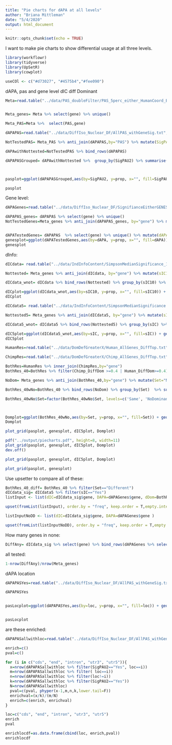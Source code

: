 ```yaml
---
title: "Pie charts for dAPA at all levels"
author: "Briana Mittleman"
date: "5/4/2020"
output: html_document
---
```


```r
knitr::opts_chunk$set(echo = TRUE)
```

I want to make pie charts to show differential usage at all three levels.  


```r
library(workflowr)
library(tidyverse)
library(UpSetR)
library(cowplot)
```

```r
useCOl <- c("#d73027", "#4575b4","#fee090")
```

dAPA, pas and gene level
dIC
diff Dominant  

```r
Meta=read.table("../data/PAS_doubleFilter/PAS_5perc_either_HumanCoord_BothUsage_meta_doubleFilter.txt", header = T, stringsAsFactors = F) 


Meta_genes= Meta %>% select(gene) %>% unique()

Meta_PAS=Meta %>%  select(PAS,gene)
```


```r
dAPAPAS=read.table("../data/DiffIso_Nuclear_DF/AllPAS_withGeneSig.txt", header = T, stringsAsFactors = F) %>% inner_join(Meta, by=c("chr","start", "end","gene")) %>% select(PAS,gene,SigPAU2 ) 

NotTestedPAS= Meta_PAS %>% anti_join(dAPAPAS,by="PAS") %>% mutate(SigPAU2="notTested")

dAPAwithNottested=NotTestedPAS %>% bind_rows(dAPAPAS)

dAPAPASGrouped= dAPAwithNottested %>%  group_by(SigPAU2) %>% summarise(n=n()) %>% mutate(genes=sum(n), prop=n/genes)



pasplot=ggplot(dAPAPASGrouped,aes(by=SigPAU2, y=prop, x="", fill=SigPAU2)) + geom_bar(stat="identity",width=1, color="white")+  coord_polar("y", start=0) +theme_void() + scale_fill_manual(values=useCOl, name="dAPA PAS") +labs(title="Site Level differences 5% FDR")

pasplot
```
Gene level:  

```r
dAPAGenes=read.table("../data/DiffIso_Nuclear_DF/SignifianceEitherGENES_Nuclear.txt", header = T, stringsAsFactors = F)

dAPAPAS_genes= dAPAPAS %>% select(gene) %>% unique()
NotTestedGenes=Meta_genes %>% anti_join(dAPAPAS_genes, by="gene") %>% mutate(dAPA="NotTested")


dAPATestedGenes= dAPAPAS  %>% select(gene) %>% unique() %>% mutate(dAPA=ifelse(gene %in% dAPAGenes$gene,"Yes", "No")) %>% bind_rows(NotTestedGenes)%>% group_by(dAPA) %>% summarise(n=n()) %>% mutate(genes=sum(n), prop=n/genes)
genesplot=ggplot(dAPATestedGenes,aes(by=dAPA, y=prop, x="", fill=dAPA)) + geom_bar(stat="identity",width=1, color="white")+  coord_polar("y", start=0) +theme_void() + scale_fill_manual(values=useCOl, name="dAPA Genes") +labs(title="Genes with site level differences 5% FDR")
genesplot
```

dInfo:  

```r
dICdata= read.table("../data/IndInfoContent/SimpsonMedianSignificance_10FDR.txt", header = T, stringsAsFactors = F)%>% select(sIC10,gene)

Nottested= Meta_genes %>% anti_join(dICdata, by="gene") %>% mutate(sIC10="notTested")

dICdata_wnot= dICdata %>% bind_rows(Nottested) %>% group_by(sIC10) %>% summarise(n=n()) %>% mutate(genes=sum(n), prop=n/genes)

dICplot=ggplot(dICdata_wnot,aes(by=sIC10, y=prop, x="", fill=sIC10)) + geom_bar(stat="identity",width=1, color="white")+  coord_polar("y", start=0) +theme_void() + scale_fill_manual(values=useCOl, name="dIC Genes") +labs(title="Differential Isoform Diversity \n 10% FDR")
dICplot
```
```r
dICdata5= read.table("../data/IndInfoContent/SimpsonMedianSignificance.txt", header = T, stringsAsFactors = F)%>% select(sIC,gene)

Nottested5= Meta_genes %>% anti_join(dICdata5, by="gene") %>% mutate(sIC="notTested")

dICdata5_wnot= dICdata5 %>% bind_rows(Nottested5) %>% group_by(sIC) %>% summarise(n=n()) %>% mutate(genes=sum(n), prop=n/genes)

dIC5plot=ggplot(dICdata5_wnot,aes(by=sIC, y=prop, x="", fill=sIC)) + geom_bar(stat="identity",width=1, color="white")+  coord_polar("y", start=0) +theme_void() + scale_fill_manual(values=useCOl, name="dIC Genes") +labs(title="Differential Isoform Diversity 5% FDR")
dIC5plot
```


```r
HumanRes=read.table("../data/DomDefGreaterX/Human_AllGenes_DiffTop.txt", col.names = c("Human_PAS", "gene","Human_DiffDom"),stringsAsFactors = F)

ChimpRes=read.table("../data/DomDefGreaterX/Chimp_AllGenes_DiffTop.txt", col.names = c("Chimp_PAS", "gene","Chimp_DiffDom"),stringsAsFactors = F)

BothRes=HumanRes %>% inner_join(ChimpRes,by="gene")
BothRes_40=BothRes %>% filter(Chimp_DiffDom >=0.4 | Human_DiffDom>=0.4) %>% mutate(Set= ifelse(Human_PAS==Chimp_PAS,"Same", "Different"),cut=40) %>% select(gene, Set)

NoDom= Meta_genes %>% anti_join(BothRes_40,by="gene") %>% mutate(Set="NoDominant")

BothRes_40wNo=BothRes_40 %>% bind_rows(NoDom) %>% group_by(Set)  %>% summarise(n=n()) %>% mutate(genes=sum(n), prop=n/genes)

BothRes_40wNo$Set=factor(BothRes_40wNo$Set, levels=c('Same', 'NoDominant', 'Different'))



Domplot=ggplot(BothRes_40wNo,aes(by=Set, y=prop, x="", fill=Set)) + geom_bar(stat="identity",width=1, color="white")+  coord_polar("y", start=0) +theme_void() + scale_fill_manual(values=useCOl, name="Genes with \nDominant PAS") +labs(title="Same and Different Dominant PAS")
Domplot
```


```r
plot_grid(pasplot, genesplot, dIC5plot, Domplot)
```

```r

pdf("../output/piecharts.pdf", height=8, width=11)
plot_grid(pasplot, genesplot, dIC5plot, Domplot)
dev.off()
```


```r
plot_grid(pasplot, genesplot, dIC5plot, Domplot)
```


```r

plot_grid(pasplot, genesplot)
```




Use upsetter to compare all of these:  

```r

BothRes_40_diff= BothRes_40 %>% filter(Set=="Different")
dICdata_sig= dICdata5 %>% filter(sIC=="Yes")
listInput <- list(dIC=dICdata_sig$gene, DAPA=dAPAGenes$gene, dDom=BothRes_40_diff$gene)

upset(fromList(listInput), order.by = "freq", keep.order = T,empty.intersections = "on")
```
```r

listInputNoDD <- list(dIC=dICdata_sig$gene, DAPA=dAPAGenes$gene )

upset(fromList(listInputNoDD), order.by = "freq", keep.order = T,empty.intersections = "on")
```




How many genes in none:  

```r
DiffAny= dICdata_sig %>% select(gene) %>% bind_rows(dAPAGenes %>% select(gene)) %>% bind_rows(BothRes_40_diff %>% select(gene)) %>% unique()


```


all tested:  

```r
1-nrow(DiffAny)/nrow(Meta_genes)
```


dAPA location  

```r
dAPAPASYes=read.table("../data/DiffIso_Nuclear_DF/AllPAS_withGeneSig.txt", header = T, stringsAsFactors = F) %>% inner_join(Meta, by=c("chr","start", "end","gene")) %>% filter(SigPAU2=="Yes") %>% select(PAS,loc )  %>% group_by(loc)  %>% summarise(n=n()) %>% mutate(PAS=sum(n), prop=n/PAS)

dAPAPASYes


pasLocplot=ggplot(dAPAPASYes,aes(by=loc, y=prop, x="", fill=loc)) + geom_bar(stat="identity",width=1, color="white")+  coord_polar("y", start=0) +theme_void() + scale_fill_brewer(palette="RdYlBu", name="dAPA PAS") +labs(title="Differential APA PAS 5% FDR")


pasLocplot
```


are these enriched:  

```r
dAPAPASallwithloc=read.table("../data/DiffIso_Nuclear_DF/AllPAS_withGeneSig.txt", header = T, stringsAsFactors = F) %>% inner_join(Meta, by=c("chr","start", "end","gene")) %>% select(SigPAU2, PAS, loc)
```

```r
enrich=c()
pval=c()

for (i in c("cds", "end", "intron", "utr3", "utr5")){
  x=nrow(dAPAPASallwithloc %>% filter(SigPAU2=="Yes", loc==i))
  m=nrow(dAPAPASallwithloc %>% filter( loc==i))
  n=nrow(dAPAPASallwithloc %>% filter(loc!=i))
  k=nrow(dAPAPASallwithloc %>% filter(SigPAU2=="Yes"))
  N=nrow(dAPAPASallwithloc)
  pval=c(pval, phyper(x-1,m,n,k,lower.tail=F))
  enrichval=(x/k)/(m/N)
  enrich=c(enrich, enrichval)
}

loc=c("cds", "end", "intron", "utr3", "utr5")
enrich
pval

enrichlocdf=as.data.frame(cbind(loc, enrich,pval))
enrichlocdf
```


